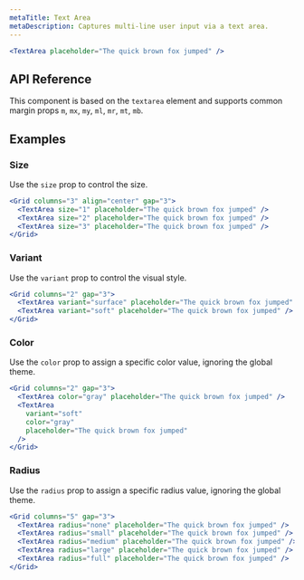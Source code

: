 ```yaml
---
metaTitle: Text Area
metaDescription: Captures multi-line user input via a text area.
---
```


```jsx live=true
<TextArea placeholder="The quick brown fox jumped" />
```

## API Reference

This component is based on the `textarea` element and supports common margin props `m`, `mx`, `my`, `ml`, `mr`, `mt`, `mb`.

<ThemesPropsTable name="textArea" />

## Examples

### Size

Use the `size` prop to control the size.

```jsx live=true
<Grid columns="3" align="center" gap="3">
  <TextArea size="1" placeholder="The quick brown fox jumped" />
  <TextArea size="2" placeholder="The quick brown fox jumped" />
  <TextArea size="3" placeholder="The quick brown fox jumped" />
</Grid>
```

### Variant

Use the `variant` prop to control the visual style.

```jsx live=true
<Grid columns="2" gap="3">
  <TextArea variant="surface" placeholder="The quick brown fox jumped" />
  <TextArea variant="soft" placeholder="The quick brown fox jumped" />
</Grid>
```

### Color

Use the `color` prop to assign a specific color value, ignoring the global theme.

```jsx live=true
<Grid columns="2" gap="3">
  <TextArea color="gray" placeholder="The quick brown fox jumped" />
  <TextArea
    variant="soft"
    color="gray"
    placeholder="The quick brown fox jumped"
  />
</Grid>
```

### Radius

Use the `radius` prop to assign a specific radius value, ignoring the global theme.

```jsx live=true
<Grid columns="5" gap="3">
  <TextArea radius="none" placeholder="The quick brown fox jumped" />
  <TextArea radius="small" placeholder="The quick brown fox jumped" />
  <TextArea radius="medium" placeholder="The quick brown fox jumped" />
  <TextArea radius="large" placeholder="The quick brown fox jumped" />
  <TextArea radius="full" placeholder="The quick brown fox jumped" />
</Grid>
```

